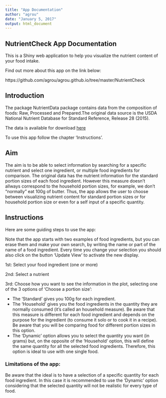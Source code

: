 ```yaml
---
title: "App Documentation"
author: "agrou"
date: "January 5, 2017"
output: html_document
---
```


## NutrientCheck App Documentation

This is a Shiny web application to help you visualize the nutrient content of your food intake.

Find out more about this app on the link below:

https://github.com/agrou/agrou.github.io/tree/master/NutrientCheck


## Introduction

The package NutrientData package contains data from the composition of foods: Raw, Processed and Prepared.The original data source is the USDA National Nutrient Database for Standard Reference, Release 28 (2015).

The data is available for download [here](https://github.com/56north/NutrientData/blob/master/data/ABBREV.rda) 

To use this app follow the chapter 'Instructions'.

## Aim

The aim is to be able to select information by searching for a specific nutrient and select one ingredient, or multiple food ingredients for comparison. The original data has the nutrient information for the standard portion sizes of each food ingredient. However this measure doesn't allways correspond to the household portion sizes, for example, we don't "normally" eat 100g of butter. 
Thus, the app allows the user to choose between visualizing nutrient content for standard portion sizes or for household portion size or even for a self input of a specific quantity.

## Instructions

Here are some guiding steps to use the app:

Note that the app starts with two examples of food ingredients, but you can erase them and make your own search, by writing the name or part of the name of a food ingredient.
Every time you change your selection you should also click on the button 'Update View' to activate the new display.

1st: Select your food ingredient (one or more)

2nd: Select a nutrient

3rd: Choose how you want to see the information in the plot, selecting one of the 3 options of 'Choose a portion size':

* The 'Standard' gives you 100g for each ingredient. 
* The 'Household' gives you the food ingredients in the quantity they are normally consumed (it's called an household measure). Be aware that this measure is different for each food ingredient and depends on the purpose for the ingredient (to consume it solo or to cook it in a recipe). Be aware that you will be comparing food for different portion sizes in this option.
* The 'Dynamic' option allows you to select the quantity you want (in grams) but, on the opposite of the 'Household' option, this will define the same quantity for all the selected food ingredients. Therefore, this option is ideal to use with one single food.


### Limitations of the app:
Be aware that the ideal is to have a selection of a specific quantity for each food ingredient. In this case it is recommended to use the 'Dynamic' option considering
that the selected quantity will not be realistic for every type of food.
